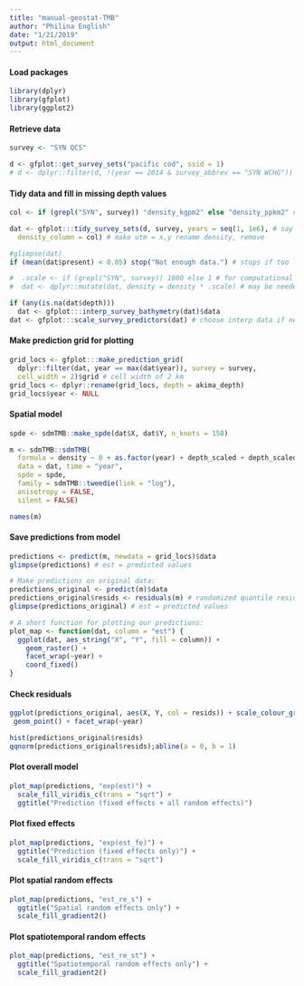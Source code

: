 ```yaml
---
title: "manual-geostat-TMB"
author: "Philina English"
date: "1/21/2019"
output: html_document
---
```


#### Load packages

```r
library(dplyr)
library(gfplot)
library(ggplot2)
```

#### Retrieve data
```r
survey <- "SYN QCS"

d <- gfplot::get_survey_sets("pacific cod", ssid = 1)
# d <- dplyr::filter(d, !(year == 2014 & survey_abbrev == "SYN WCHG")) # something went wrong in 2014
```

#### Tidy data and fill in missing depth values
```r
col <- if (grepl("SYN", survey)) "density_kgpm2" else "density_ppkm2" # grep says if SYN is in survey returns logical (l), use kgpm2

dat <- gfplot:::tidy_survey_sets(d, survey, years = seq(1, 1e6), # say which surveys and years to include
  density_column = col) # make utm = x,y rename density, remove 

#glimpse(dat)
if (mean(dat$present) < 0.05) stop("Not enough data.") # stops if too little data

#  .scale <- if (grepl("SYN", survey)) 1000 else 1 # for computational stability # may be needed for INLA
#  dat <- dplyr::mutate(dat, density = density * .scale) # may be needed for INLA

if (any(is.na(dat$depth)))
  dat <- gfplot:::interp_survey_bathymetry(dat)$data
dat <- gfplot:::scale_survey_predictors(dat) # choose interp data if needed, and scale
```

#### Make prediction grid for plotting
```r
grid_locs <- gfplot:::make_prediction_grid(
  dplyr::filter(dat, year == max(dat$year)), survey = survey,
  cell_width = 2)$grid # cell width of 2 km
grid_locs <- dplyr::rename(grid_locs, depth = akima_depth)
grid_locs$year <- NULL
```


#### Spatial model
```r
spde <- sdmTMB::make_spde(dat$X, dat$Y, n_knots = 150)

m <- sdmTMB::sdmTMB(
  formula = density ~ 0 + as.factor(year) + depth_scaled + depth_scaled2,
  data = dat, time = "year", 
  spde = spde, 
  family = sdmTMB::tweedie(link = "log"),
  anisotropy = FALSE, 
  silent = FALSE)

names(m) 
```

#### Save predictions from model
```r
predictions <- predict(m, newdata = grid_locs)$data
glimpse(predictions) # est = predicted values

# Make predictions on original data:
predictions_original <- predict(m)$data
predictions_original$resids <- residuals(m) # randomized quantile residuals
glimpse(predictions_original) # est = predicted values

# A short function for plotting our predictions:
plot_map <- function(dat, column = "est") {
  ggplot(dat, aes_string("X", "Y", fill = column)) +
    geom_raster() +
    facet_wrap(~year) +
    coord_fixed()
}
```

#### Check residuals
```r
ggplot(predictions_original, aes(X, Y, col = resids)) + scale_colour_gradient2() +
 geom_point() + facet_wrap(~year)

hist(predictions_original$resids)
qqnorm(predictions_original$resids);abline(a = 0, b = 1)
```

#### Plot overall model
```r
plot_map(predictions, "exp(est)") +
  scale_fill_viridis_c(trans = "sqrt") +
  ggtitle("Prediction (fixed effects + all random effects)")
```

#### Plot fixed effects
```r

plot_map(predictions, "exp(est_fe)") +
  ggtitle("Prediction (fixed effects only)") +
  scale_fill_viridis_c(trans = "sqrt")
```

#### Plot spatial random effects
```r
plot_map(predictions, "est_re_s") +
  ggtitle("Spatial random effects only") +
  scale_fill_gradient2()
```

#### Plot spatiotemporal random effects
```r
plot_map(predictions, "est_re_st") +
  ggtitle("Spatiotemporal random effects only") +
  scale_fill_gradient2()
```
